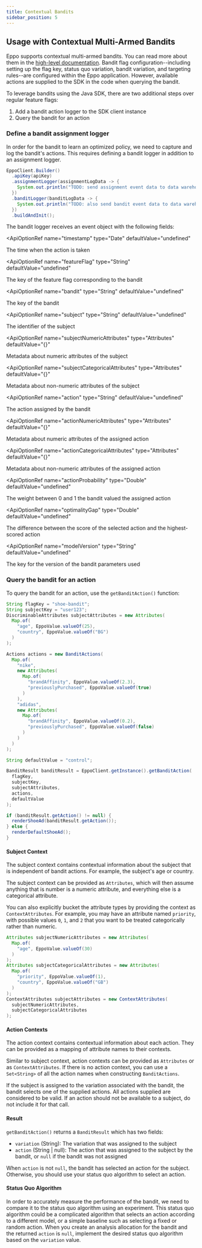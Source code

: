 ```yaml
---
title: Contextual Bandits
sidebar_position: 5
---
```



## Usage with Contextual Multi-Armed Bandits

Eppo supports contextual multi-armed bandits. You can read more about them in the [high-level documentation](/contextual-bandits).
Bandit flag configuration--including setting up the flag key, status quo variation, bandit variation, and targeting rules--are configured within
the Eppo application. However, available actions are supplied to the SDK in the code when querying the bandit.

To leverage bandits using the Java SDK, there are two additional steps over regular feature flags:
1. Add a bandit action logger to the SDK client instance
2. Query the bandit for an action

### Define a bandit assignment logger

In order for the bandit to learn an optimized policy, we need to capture and log the bandit's actions.
This requires defining a bandit logger in addition to an assignment logger.

```java
EppoClient.Builder()
  .apiKey(apiKey)
  .assignmentLogger(assignmentLogData -> {
    System.out.println("TODO: send assignment event data to data warehouse: " + assignmentLogData);
  })
  .banditLogger(banditLogData -> {
    System.out.println("TODO: also send bandit event data to data warehouse, ensuring the column names are as expected: " + banditLogData);
  })
  .buildAndInit();
```

The bandit logger receives an event object with the following fields:

<ApiOptionRef 
  name="timestamp"
  type="Date"
  defaultValue="undefined"
>

The time when the action is taken
</ApiOptionRef>

<ApiOptionRef 
  name="featureFlag"
  type="String"
  defaultValue="undefined"
>

The key of the feature flag corresponding to the bandit
</ApiOptionRef>

<ApiOptionRef 
  name="bandit"
  type="String"
  defaultValue="undefined"
>

The key of the bandit
</ApiOptionRef>

<ApiOptionRef 
  name="subject"
  type="String"
  defaultValue="undefined"
>

The identifier of the subject
</ApiOptionRef>

<ApiOptionRef 
  name="subjectNumericAttributes"
  type="Attributes"
  defaultValue="{}"
>

Metadata about numeric attributes of the subject
</ApiOptionRef>

<ApiOptionRef 
  name="subjectCategoricalAttributes"
  type="Attributes"
  defaultValue="{}"
>

Metadata about non-numeric attributes of the subject
</ApiOptionRef>

<ApiOptionRef 
  name="action"
  type="String"
  defaultValue="undefined"
>

The action assigned by the bandit
</ApiOptionRef>

<ApiOptionRef 
  name="actionNumericAttributes"
  type="Attributes"
  defaultValue="{}"
>

Metadata about numeric attributes of the assigned action
</ApiOptionRef>

<ApiOptionRef 
  name="actionCategoricalAttributes"
  type="Attributes"
  defaultValue="{}"
>

Metadata about non-numeric attributes of the assigned action
</ApiOptionRef>

<ApiOptionRef 
  name="actionProbability"
  type="Double"
  defaultValue="undefined"
>

The weight between 0 and 1 the bandit valued the assigned action
</ApiOptionRef>

<ApiOptionRef 
  name="optimalityGap"
  type="Double"
  defaultValue="undefined"
>

The difference between the score of the selected action and the highest-scored action
</ApiOptionRef>

<ApiOptionRef 
  name="modelVersion"
  type="String"
  defaultValue="undefined"
>

The key for the version of the bandit parameters used
</ApiOptionRef>

### Query the bandit for an action

To query the bandit for an action, use the `getBanditAction()` function:

```java
String flagKey = "shoe-bandit";
String subjectKey = "user123";
DiscriminableAttributes subjectAttributes = new Attributes(
  Map.of(
    "age", EppoValue.valueOf(25),
    "country", EppoValue.valueOf("BG")
  )
);

Actions actions = new BanditActions(
  Map.of(
    "nike",
    new Attributes(
      Map.of(
        "brandAffinity", EppoValue.valueOf(2.3),
        "previouslyPurchased", EppoValue.valueOf(true)
      )
    ),
    "adidas",
    new Attributes(
      Map.of(
        "brandAffinity", EppoValue.valueOf(0.2),
        "previouslyPurchased", EppoValue.valueOf(false)
      )
    )
  )
);

String defaultValue = "control";

BanditResult banditResult = EppoClient.getInstance().getBanditAction(
  flagKey,
  subjectKey,
  subjectAttributes,
  actions,
  defaultValue
);

if (banditResult.getAction() != null) {
  renderShoeAd(banditResult.getAction());
} else {
  renderDefaultShoeAd();
}
```

#### Subject Context

The subject context contains contextual information about the subject that is independent of bandit actions.
For example, the subject's age or country.

The subject context can be provided as `Attributes`, which will then assume anything that is number is a numeric
attribute, and everything else is a categorical attribute.

You can also explicitly bucket the attribute types by providing the context as `ContextAttributes`. For example, you may
have an attribute named `priority`, with possible values `0`, `1`, and `2` that you want to be treated categorically rather
than numeric.

```java
Attributes subjectNumericAttributes = new Attributes(
  Map.of(
    "age", EppoValue.valueOf(30)
  )
);
Attributes subjectCategoricalAttributes = new Attributes(
  Map.of(
    "priority", EppoValue.valueOf(1),
    "country", EppoValue.valueOf("GB")
  )
);
ContextAttributes subjectAttributes = new ContextAttributes(
  subjectNumericAttributes, 
  subjectCategoricalAttributes
);
```

#### Action Contexts

The action context contains contextual information about each action. They can be provided as a mapping of attribute names
to their contexts.

Similar to subject context, action contexts can be provided as `Attributes` or as `ContextAttributes`. If there is no action
context, you can use a `Set<String>` of all the action names when constructing `BanditActions`.

If the subject is assigned to the variation associated with the bandit, the bandit selects one of the supplied actions.
All actions supplied are considered to be valid. If an action should not be available to a subject, do not include it for
that call.

#### Result

`getBanditAction()` returns a `BanditResult` which has two fields:
- `variation` (String): The variation that was assigned to the subject
- `action` (String | null): The action that was assigned to the subject by the bandit, or `null` if the bandit was not 
  assigned

When `action` is not `null`, the bandit has selected an action for the subject. Otherwise, you should use your status quo
algorithm to select an action.

#### Status Quo Algorithm

In order to accurately measure the performance of the bandit, we need to compare it to the status quo algorithm using an 
experiment. This status quo algorithm could be a complicated algorithm that selects an action according to a different 
model, or a simple baseline such as selecting a fixed or random action. When you create an analysis allocation for the 
bandit and the returned `action` is `null`, implement the desired status quo algorithm based on the `variation` value. 